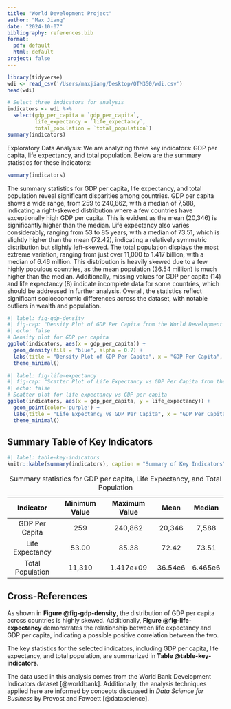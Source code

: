 ```yaml
---
title: "World Development Project"
author: "Max Jiang"
date: "2024-10-07"
bibliography: references.bib
format: 
  pdf: default
  html: default
project: false
---
```


```r
library(tidyverse)
wdi <- read_csv('/Users/maxjiang/Desktop/QTM350/wdi.csv')
head(wdi)
```

```r
# Select three indicators for analysis
indicators <- wdi %>%
  select(gdp_per_capita = `gdp_per_capita`, 
         life_expectancy = `life_expectancy`, 
         total_population = `total_population`)
summary(indicators)
```

Exploratory Data Analysis: We are analyzing three key indicators: GDP per capita, life expectancy, and total population. Below are the summary statistics for these indicators:

```r
summary(indicators)
```

The summary statistics for GDP per capita, life expectancy, and total population reveal significant disparities among countries. GDP per capita shows a wide range, from 259 to 240,862, with a median of 7,588, indicating a right-skewed distribution where a few countries have exceptionally high GDP per capita. This is evident as the mean (20,346) is significantly higher than the median. Life expectancy also varies considerably, ranging from 53 to 85 years, with a median of 73.51, which is slightly higher than the mean (72.42), indicating a relatively symmetric distribution but slightly left-skewed. The total population displays the most extreme variation, ranging from just over 11,000 to 1.417 billion, with a median of 6.46 million. This distribution is heavily skewed due to a few highly populous countries, as the mean population (36.54 million) is much higher than the median. Additionally, missing values for GDP per capita (14) and life expectancy (8) indicate incomplete data for some countries, which should be addressed in further analysis. Overall, the statistics reflect significant socioeconomic differences across the dataset, with notable outliers in wealth and population.

```r
#| label: fig-gdp-density
#| fig-cap: "Density Plot of GDP Per Capita from the World Development Indicators dataset"
#| echo: false
# Density plot for GDP per capita
ggplot(indicators, aes(x = gdp_per_capita)) +
  geom_density(fill = "blue", alpha = 0.7) +
  labs(title = "Density Plot of GDP Per Capita", x = "GDP Per Capita", y = "Density") +
  theme_minimal()
```

```r
#| label: fig-life-expectancy
#| fig-cap: "Scatter Plot of Life Expectancy vs GDP Per Capita from the World Development Indicators dataset"
#| echo: false
# Scatter plot for life expectancy vs GDP per capita
ggplot(indicators, aes(x = gdp_per_capita, y = life_expectancy)) +
  geom_point(color='purple') +
  labs(title = "Life Expectancy vs GDP Per Capita", x = "GDP Per Capita", y = "Life Expectancy") +
  theme_minimal()

```

## Summary Table of Key Indicators

```r
#| label: table-key-indicators
knitr::kable(summary(indicators), caption = "Summary of Key Indicators")
```

|    Indicator     | Minimum Value | Maximum Value |  Mean   | Median  |
|:----------------:|:-------------:|:-------------:|:-------:|:-------:|
|  GDP Per Capita  |      259      |    240,862    | 20,346  |  7,588  |
| Life Expectancy  |     53.00     |     85.38     |  72.42  |  73.51  |
| Total Population |    11,310     |   1.417e+09   | 36.54e6 | 6.465e6 |

: Summary statistics for GDP per capita, Life Expectancy, and Total Population

## Cross-References

As shown in **Figure @fig-gdp-density**, the distribution of GDP per capita across countries is highly skewed. Additionally, **Figure @fig-life-expectancy** demonstrates the relationship between life expectancy and GDP per capita, indicating a possible positive correlation between the two.

The key statistics for the selected indicators, including GDP per capita, life expectancy, and total population, are summarized in **Table @table-key-indicators**.

The data used in this analysis comes from the World Bank Development Indicators dataset [@worldbank]. Additionally, the analysis techniques applied here are informed by concepts discussed in *Data Science for Business* by Provost and Fawcett [@datascience].
